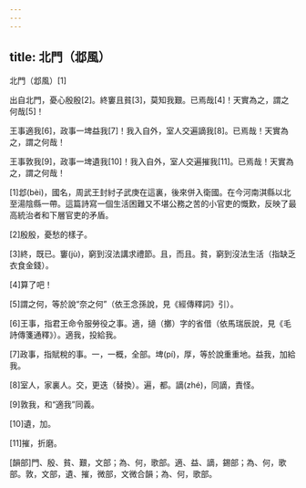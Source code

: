 ```yaml
---
---
---
```

title: 北門（邶風）
---




北門（邶風）[1]

出自北門，憂心殷殷[2]。終窶且貧[3]，莫知我艱。已焉哉[4]！天實為之，謂之何哉[5]！

王事適我[6]，政事一埤益我[7]！我入自外，室人交遍謫我[8]。已焉哉！天實為之，謂之何哉！

王事敦我[9]，政事一埤遺我[10]！我入自外，室人交遍摧我[11]。已焉哉！天實為之，謂之何哉！

[1]邶(bèi)，國名，周武王封紂子武庚在這裏，後來併入衛國。在今河南淇縣以北至湯陰縣一帶。這篇詩寫一個生活困難又不堪公務之苦的小官吏的慨歎，反映了最高統治者和下層官吏的矛盾。

[2]殷殷，憂愁的樣子。

[3]終，既已。窶(jù)，窮到沒法講求禮節。且，而且。貧，窮到沒法生活（指缺乏衣食金錢）。

[4]算了吧！

[5]謂之何，等於說“奈之何”（依王念孫說，見《經傳釋詞》引）。

[6]王事，指君王命令服勞役之事。適，擿（擲）字的省借（依馬瑞辰說，見《毛詩傳箋通釋》）。適我，投給我。

[7]政事，指賦稅的事。一，一概，全部。埤(pí)，厚，等於說重重地。益我，加給我。

[8]室人，家裏人。交，更迭（替換）。遍，都。謫(zhé)，同謫，責怪。

[9]敦我，和“適我”同義。

[10]遺，加。

[11]摧，折磨。

[韻部]門、殷、貧、艱，文部；為、何，歌部。適、益、謫，錫部；為、何，歌部。敦，文部，遺、摧，微部，文微合韻；為、何，歌部。